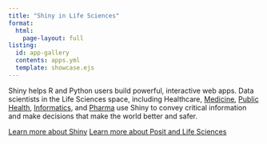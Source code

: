 ```yaml
---
title: "Shiny in Life Sciences"
format: 
  html:
    page-layout: full
listing: 
  id: app-gallery
  contents: apps.yml
  template: showcase.ejs
---
```


Shiny helps R and Python users build powerful, interactive web apps. Data scientists in the Life Sciences space, including Healthcare, [Medicine](#medicine), [Public Health](#public-health), [Informatics](#informatics), and [Pharma](#pharma) use Shiny to convey critical information and make decisions that make the world better and safer.

::: {#app-gallery}

::: 

[Learn more about Shiny](https://shiny.posit.co/){.call-to-action} [Learn more about Posit and Life Sciences](https://posit.co/solutions/pharma/){.call-to-action}
